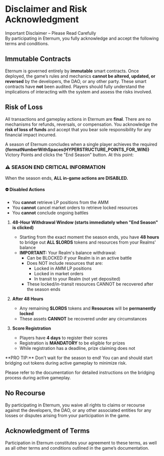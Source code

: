 
# Disclaimer and Risk Acknowledgment

<Callout type="danger">
  Important Disclaimer – Please Read Carefully <br />
  By participating in Eternum, you fully acknowledge and accept the following terms and conditions.
</Callout>

## Immutable Contracts

Eternum is governed entirely by **immutable** smart contracts. Once deployed, the game’s rules and mechanics **cannot be
altered, updated, or reversed** by the developers, the DAO, or any other party. These smart contracts have **not** been
audited. Players should fully understand the implications of interacting with the system and assess the risks involved.

## Risk of Loss

All transactions and gameplay actions in Eternum are **final**. There are no mechanisms for refunds, reversals, or
compensation. You acknowledge the **risk of loss of funds** and accept that you bear sole responsibility for any
financial impact incurred.

A season of Eternum concludes when a single player achieves the required
**{formatNumberWithSpaces(HYPERSTRUCTURE_POINTS_FOR_WIN)}** Victory Points and clicks the "End Season" button. At this
point:



### ⚠️ SEASON END CRITICAL INFORMATION

When the season ends, **ALL in-game actions are DISABLED.**

#### ⛔️ Disabled Actions
- You **cannot** retrieve LP positions from the AMM
- You **cannot** cancel market orders to retrieve locked resources
- You **cannot** conclude ongoing battles

1. **48-Hour Withdrawal Window (starts immediately when "End Season" is clicked)**
   - Starting from the exact moment the season ends, you have **48 hours** to bridge out **ALL $LORDS** tokens and resources from your Realms' balance
   - **IMPORTANT:** Your Realm's balance withdrawal:
     - Can be BLOCKED if your Realm is in an active battle
     - Does NOT include resources that are:
       - Locked in AMM LP positions
       - Locked in market orders
       - In transit to your Realm (not yet deposited)
     - These locked/in-transit resources CANNOT be recovered after the season ends

2. **After 48 Hours**
   - Any remaining **$LORDS** tokens and **Resources** will be **permanently locked**
   - These assets **CANNOT** be recovered under any circumstances

3. **Score Registration**
   - Players have **4 days** to register their scores
   - Registration is **MANDATORY** to be eligible for prizes
   - While registration has a deadline, prize claiming does not

<Callout type="warning">
  **PRO TIP:** Don't wait for the season to end! You can and should start bridging out tokens during active gameplay to minimize risk.
</Callout>

Please refer to the documentation for detailed instructions on the bridging process during active gameplay.

## No Recourse

By participating in Eternum, you waive all rights to claims or recourse against the developers, the DAO, or any other
associated entities for any losses or disputes arising from your participation in the game.

## Acknowledgment of Terms

Participation in Eternum constitutes your agreement to these terms, as well as all other terms and conditions outlined
in the game’s documentation.
